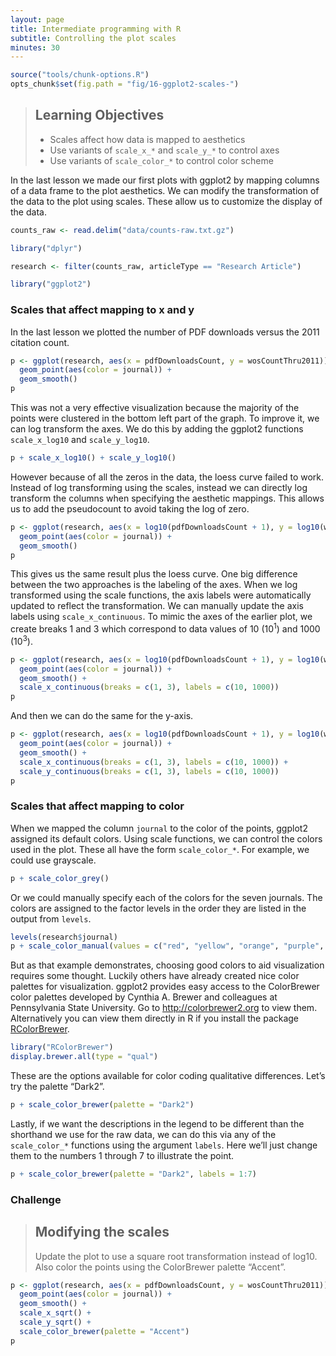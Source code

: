 ```yaml
---
layout: page
title: Intermediate programming with R
subtitle: Controlling the plot scales
minutes: 30
---
```


```r
source("tools/chunk-options.R")
opts_chunk$set(fig.path = "fig/16-ggplot2-scales-")
```

> ## Learning Objectives {.objectives}
>
> * Scales affect how data is mapped to aesthetics
> * Use variants of `scale_x_*` and `scale_y_*` to control axes
> * Use variants of `scale_color_*` to control color scheme

In the last lesson we made our first plots with ggplot2 by mapping columns of a data frame to the plot aesthetics.
We can modify the transformation of the data to the plot using scales.
These allow us to customize the display of the data.


```r
counts_raw <- read.delim("data/counts-raw.txt.gz")
```

```r
library("dplyr")
```

```r
research <- filter(counts_raw, articleType == "Research Article")
```

```r
library("ggplot2")
```

### Scales that affect mapping to x and y

In the last lesson we plotted the number of PDF downloads versus the 2011 citation count.

```r
p <- ggplot(research, aes(x = pdfDownloadsCount, y = wosCountThru2011)) +
  geom_point(aes(color = journal)) +
  geom_smooth()
p
```

This was not a very effective visualization because the majority of the points were clustered in the bottom left part of the graph.
To improve it, we can log transform the axes.
We do this by adding the ggplot2 functions `scale_x_log10` and `scale_y_log10`.

```r
p + scale_x_log10() + scale_y_log10()
```

However because of all the zeros in the data, the loess curve failed to work.
Instead of log transforming using the scales, instead we can directly log transform the columns when specifying the aesthetic mappings.
This allows us to add the pseudocount to avoid taking the log of zero.

```r
p <- ggplot(research, aes(x = log10(pdfDownloadsCount + 1), y = log10(wosCountThru2011 + 1))) +
  geom_point(aes(color = journal)) +
  geom_smooth()
p
```

This gives us the same result plus the loess curve.
One big difference between the two approaches is the labeling of the axes.
When we log transformed using the scale functions, the axis labels were automatically updated to reflect the transformation.
We can manually update the axis labels using `scale_x_continuous`.
To mimic the axes of the earlier plot, we create breaks 1 and 3 which correspond to data values of 10 (10^1^) and 1000 (10^3^).

```r
p <- ggplot(research, aes(x = log10(pdfDownloadsCount + 1), y = log10(wosCountThru2011 + 1))) +
  geom_point(aes(color = journal)) +
  geom_smooth() +
  scale_x_continuous(breaks = c(1, 3), labels = c(10, 1000))
p
```

And then we can do the same for the y-axis.

```r
p <- ggplot(research, aes(x = log10(pdfDownloadsCount + 1), y = log10(wosCountThru2011 + 1))) +
  geom_point(aes(color = journal)) +
  geom_smooth() +
  scale_x_continuous(breaks = c(1, 3), labels = c(10, 1000)) +
  scale_y_continuous(breaks = c(1, 3), labels = c(10, 1000))
p
```

### Scales that affect mapping to color

When we mapped the column `journal` to the color of the points, ggplot2 assigned its default colors.
Using scale functions, we can control the colors used in the plot.
These all have the form `scale_color_*`.
For example, we could use grayscale.

```r
p + scale_color_grey()
```

Or we could manually specify each of the colors for the seven journals.
The colors are assigned to the factor levels in the order they are listed in the output from `levels`.

```r
levels(research$journal)
p + scale_color_manual(values = c("red", "yellow", "orange", "purple", "blue", "yellow", "pink"))
```

But as that example demonstrates, choosing good colors to aid visualization requires some thought.
Luckily others have already created nice color palettes for visualization.
ggplot2 provides easy access to the ColorBrewer color palettes developed by Cynthia A. Brewer and colleagues at Pennsylvania State University.
Go to [http://colorbrewer2.org](http://colorbrewer2.org) to view them.
Alternatively you can view them directly in R if you install the package [RColorBrewer](https://cran.r-project.org/web/packages/RColorBrewer/index.html).

```r
library("RColorBrewer")
display.brewer.all(type = "qual")
```

These are the options available for color coding qualitative differences.
Let's try the palette "Dark2".

```r
p + scale_color_brewer(palette = "Dark2")
```

Lastly, if we want the descriptions in the legend to be different than the shorthand we use for the raw data, we can do this via any of the `scale_color_*` functions using the argument `labels`.
Here we'll just change them to the numbers 1 through 7 to illustrate the point.

```r
p + scale_color_brewer(palette = "Dark2", labels = 1:7)
```

### Challenge

> ## Modifying the scales {.challenge}
>
> Update the plot to use a square root transformation instead of log10.
> Also color the points using the ColorBrewer palette "Accent".

```r
p <- ggplot(research, aes(x = pdfDownloadsCount, y = wosCountThru2011)) +
  geom_point(aes(color = journal)) +
  geom_smooth() +
  scale_x_sqrt() +
  scale_y_sqrt() +
  scale_color_brewer(palette = "Accent")
p
```
